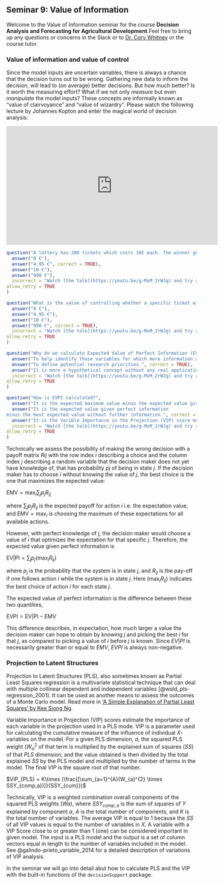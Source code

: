 ## Seminar 9: Value of Information {#voi} 
<!-- reference with [Models](#value_of_information_seminar) -->

Welcome to the Value of Information seminar for the course **Decision Analysis and Forecasting for Agricultural Development**.Feel free to bring up any questions or concerns in the Slack or to [Dr. Cory Whitney](mailto:cory.whitney@uni-bonn.de?subject=[Seminar_4]%20Decision%20Analysis%20Lecture) or the course tutor.


### Value of information and value of control

<!-- Cory's EVPI video --> 

Since the model inputs are uncertain variables, there is always a chance that the decision turns out to be wrong. Gathering new data to inform the decision, will lead to (on average) better decisions. But how much better? Is it worth the measuring effort? What if we not only *measure* but even *manipulate* the model inputs? These concepts are informally known as "value of clairvoyance" and "value of wizardry". Please watch the following lecture by Johannes Kopton and enter the magical world of decision analysis:

<iframe width="560" height="315" src="https://www.youtube.com/embed/g-MxM_2rWJg" frameborder="0" allowfullscreen></iframe>

```r
question("A lottery has 200 tickets which costs 10€ each. The winner gets 1000€. The decision is, whether to buy a ticket or not. What is the value of information on whether a specific ticket will be a winner?",
  answer("0 €"),
  answer("4.95 €", correct = TRUE),
  answer("10 €"),
  answer("990 €"),
  incorrect = "Watch [the talk](https://youtu.be/g-MxM_2rWJg) and try again.",
allow_retry = TRUE
)
```

```r
question("What is the value of controlling whether a specific ticket will be a winner?",
  answer("0 €"),
  answer("4.95 €"),
  answer("10 €"),
  answer("990 €", correct = TRUE),
  incorrect = "Watch [the talk](https://youtu.be/g-MxM_2rWJg) and try again.",
allow_retry = TRUE
)
```

```r
question("Why do we calculate Expected Value of Perfect Information (EVPI)?",
  answer("To help identify those variables for which more information would maximize the model output.", correct = TRUE),
  answer("To define potential research priorities.", correct = TRUE),
  answer("It is more a hypothetical concept without any real application."),
  incorrect = "Watch [the talk](https://youtu.be/g-MxM_2rWJg) and try again.",
allow_retry = TRUE
)
```

```r
question("How is EVPI calculated?",
  answer("It is the expected maximum value minus the expected value given perfect information."),
  answer("It is the expected value given perfect information
minus the best expected value without further information.", correct = TRUE),
  answer("It is the Varible Importance in the Projection (VIP) score multiplied by the number of variables in the model."),
  incorrect = "Watch [the talk](https://youtu.be/g-MxM_2rWJg) and try again.",
allow_retry = TRUE
)
```

Technically we assess the possibility of making the wrong decision with a payoff matrix $Rij$ with the row index $i$ describing a choice and the column index $j$ describing a random variable that the decision maker does not yet have knowledge of, that has probability $pj$ of being in state $j$. If the decision maker has to choose $i$ without knowing the value of $j$, the best choice is the one that maximizes the expected value:

${\mbox{EMV}}=\max _{i}\sum _{j}p_{j}R_{ij}$

where $\sum _{j}p_{j}R_{ij}$ is the expected payoff for action $i$ i.e. the expectation value, and ${\mbox{EMV}}=\max _{i}$ is choosing the maximum of these expectations for all available actions.

However, with perfect knowledge of $j$, the decision maker would choose a value of $i$ that optimizes the expectation for that specific $j$. Therefore, the expected value given perfect information is

${\mbox{EV}}|{\mbox{PI}}=\sum _{j}p_{j}(\max _{i}R_{ij})$

where $p_{j}$ is the probability that the system is in state $j$, and $R_{ij}$ is the pay-off if one follows action $i$ while the system is in state $j$. Here $(\max_{i}R_{ij})$ indicates the best choice of action $i$ for each state $j$.

The expected value of perfect information is the difference between these two quantities,

${\mbox{EVPI}}={\mbox{EV}}|{\mbox{PI}}-{\mbox{EMV}}$

This difference describes, in expectation, how much larger a value the decision maker can hope to obtain by knowing $j$ and picking the best $i$ for that $j$, as compared to picking a value of $i$ before $j$ is known. Since $EV|PI$ is necessarily greater than or equal to $EMV$, $EVPI$ is always non-negative.

### Projection to Latent Structures

Projection to Latent Structures (PLS), also sometimes known as Partial Least Squares regression is a multivariate statistical technique that can deal with multiple collinear dependent and independent variables [@wold_pls-regression_2001]. It can be used as another means to assess the outcomes of a Monte Carlo model. Read more in ['A Simple Explanation of Partial Least Squares' by Kee Siong Ng](http://users.cecs.anu.edu.au/~kee/pls.pdf).

Variable Importance in Projection (VIP) scores estimate the importance of each variable in the projection used in a PLS mode. VIP is a parameter used for calculating the cumulative measure of the influence of individual $X$-variables on the model. For a given PLS dimension, $a$, the squared PLS weight $(W_a^2$ of that term is multiplied by the explained sum of squares ($SS$) of that $PLS$ dimension; and the value obtained is then divided by the total explained $SS$ by the PLS model and multiplied by the number of terms in the model. The final $VIP$ is the square root of that number.

$VIP_{PLS} = K\times (\frac{[\sum_{a=1}^{A}(W_{a}^{2} \times SSY_{comp,a})]}{SSY_{cum}})$

Technically, VIP is a weighted combination overall components of the squared PLS weights ($Wa$), where $SSY_{comp,a}$ is the sum of squares of $Y$ explained by component $a$, $A$ is the total number of components, and $K$ is the total number of variables. The average VIP is equal to 1 because the $SS$ of all VIP values is equal to the number of variables in $X$. A variable with a VIP Score close to or greater than 1 (one) can be considered important in given model. The input is a PLS model and the output is a set of column vectors equal in length to the number of variables included in the model. See @galindo-prieto_variable_2014 for a detailed description of variations of VIP analysis.

In the seminar we will go into detail abut how to calculate PLS and the VIP with the built-in functions of the `decisionSupport` package.
